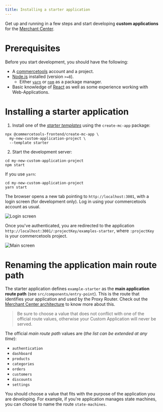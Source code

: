 ```yaml
---
title: Installing a starter application
---
```


Get up and running in a few steps and start developing **custom applications** for the [Merchant Center](https://docs.commercetools.com/getting-started.html).

# Prerequisites

Before you start development, you should have the following:

- A [commercetools](https://docs.commercetools.com/getting-started.html) account and a project.
- [Node.js](https://nodejs.org/en/) installed (version `>=8`).
  - Either [`yarn`](https://yarnpkg.com/) or [`npm`](https://www.npmjs.com/get-npm) as a package manager.
- Basic knowledge of [React](https://reactjs.org/) as well as some experience working with Web-Applications.

# Installing a starter application

1. Install one of the [_starter templates_](https://github.com/commercetools/merchant-center-application-kit/tree/master/application-templates) using the `create-mc-app` package:

```console noPromptLines="2-3"
npx @commercetools-frontend/create-mc-app \
  my-new-custom-application-project \
  --template starter
```

2. Start the development server:

```console
cd my-new-custom-application-project
npm start
```

If you use `yarn`:

```console
cd my-new-custom-application-project
yarn start
```

The browser opens a new tab pointing to `http://localhost:3001`, with a login screen (for development only). Log in using your commercetools account as usual.

![Login screen](/images/mc-dev-starter-login.png)

Once you've authenticated, you are redirected to the application `http://localhost:3001/:projectKey/examples-starter`, where `:projectKey` is your commercetools project.

![Main screen](/images/mc-dev-starter-main.png)

# Renaming the application main route path

The starter application defines `example-starter` as the **main application route path** (see `src/components/entry-point`). This is the route that identifies your application and used by the Proxy Router. Check out the [Merchant Center architecture](../main-concepts/architecture) to know more about this.

> Be sure to choose a value that does not conflict with one of the official route values, otherwise your Custom Application will never be served.

The official _main route path_ values are (_the list can be extended at any time_):

- `authentication`
- `dashboard`
- `products`
- `categories`
- `orders`
- `customers`
- `discounts`
- `settings`

You should choose a value that fits with the purpose of the application you are developing. For example, if you're application manages state machines, you can choose to name the route `state-machines`.

